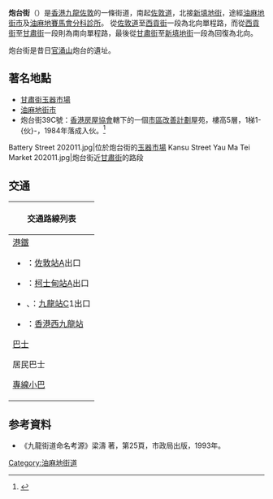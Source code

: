 {{Distinguish|炮台里}}
{{Infobox Hong Kong Road
|   中文街道名稱    = 炮台街
|   英文街道名稱    = Battery Street
|   圖片    = File:Battery Street (Hong Kong).jpg 
|   圖片說明    = 炮台街於佐敦道的南端起點
|   隸屬幹線     =  
|   路段總長度    = 0.45
|   車速限制    =  
|   行車線數量    =  單線單程
|   所在地區    = [[九龍西|九龍西]][[油尖旺區|油尖旺區]]
|   起點    = [[佐敦道|佐敦道]]
|   終點    = [[新填地街|新填地街]]
|   道路命名日期    = 
|   命名文件    = 
|   道路動工日期    = 
|   道路興建計劃    = 
|   道路舊名資料    = 
|   通車日期    = 
|   收費 =
}}

'''炮台街'''（{{lang-en|'''Battery Street'''}}）是[[香港|香港]][[九龍|九龍]][[佐敦|佐敦]]的一條街道，南起[[佐敦道|佐敦道]]，北接[[新填地街|新填地街]]，途經[[油麻地街市|油麻地街市]]及[[香港賽馬會診療所|油麻地賽馬會分科診所]]。
從[[佐敦道|佐敦道]]至[[西貢街|西貢街]]一段為北向單程路，而從[[西貢街|西貢街]]至[[甘肅街|甘肅街]]一段則為南向單程路，最後從[[甘肅街|甘肅街]]至[[新填地街|新填地街]]一段為回復為北向。

炮台街是昔日[[官涌山|官涌山]]炮台的遺址。

==著名地點==
*[[甘肅街玉器市場|甘肅街玉器市場]]
*[[油麻地街市|油麻地街市]]
*炮台街39C號：[[香港房屋協會|香港房屋協會]]轄下的一個[[市區改善計劃|市區改善計劃]]屋苑，樓高5層，1梯1-{伙}-，1984年落成入伙。<ref>{{cite web |title=炮台街39C號 |url=https://www.hkhs.com/tc/housing_archive/id/48/scheme/9 |website=市區改善計劃 |publisher=香港房屋協會 |accessdate=2020-05-31 |archive-date=2021-03-16 |archive-url=https://web.archive.org/web/20210316222258/https://www.hkhs.com/tc/housing_archive/id/48/scheme/9 |dead-url=no }}</ref>

<gallery>
Battery Street 202011.jpg|位於炮台街的[[甘肅街玉器市場|玉器市場]]
Kansu Street Yau Ma Tei Market 202011.jpg|炮台街近[[甘肅街|甘肅街]]的路段
</gallery>

==交通==
{| class="mw-collapsible mw-collapsed wikitable" style="background:white; margin: 0 auto; width: auto;" 
! 交通路線列表
|-
|
;[[港鐵|港鐵]]
*{{港鐵路線標誌|TWL}}：[[佐敦站|佐敦站]]A出口
*{{港鐵路線標誌|TML}}：[[柯士甸站|柯士甸站]]A出口
*{{港鐵路線標誌|TCL}}、{{港鐵路線標誌|AEL}}：[[九龍站_(港鐵)|九龍站]]C1出口
*{{港鐵路線標誌|XRL}}：[[香港西九龍站|香港西九龍站]]
;[[香港巴士|巴士]]
{{九龍新界巴士簡單列表|2E|3C|8|11|14|20A|36B|42A|46|60X|63X|69X|81|95|203C|203E|203X|238P|238X|260X|268B|268X|269B|270P|287X|296D}}
{{過海隧道巴士簡單列表|110|970|970X|971|H1}}{{大嶼山巴士簡單列表|A22|A23|E21X|E23|E23A|N11}}
;居民巴士
{{新界居民巴士簡單列表|NR49|NR86|NR314|NR707|NR717|NR720|NR732|NR740|NR750}}
;[[香港小型巴士|專線小巴]]
{{九龍專線小巴簡單列表|3|26|26A|26X|74|74S}}
|}

==参考資料==
{{Reflist|30em}}
*《九龍街道命名考源》梁濤 著，第25頁，市政局出版，1993年。

[[Category:油麻地街道|Category:油麻地街道]]